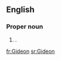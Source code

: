 ==English==

===Proper noun===
{{en-proper noun}}

# {{given name|male}}.

[[fr:Gideon]]
[[sr:Gideon]]